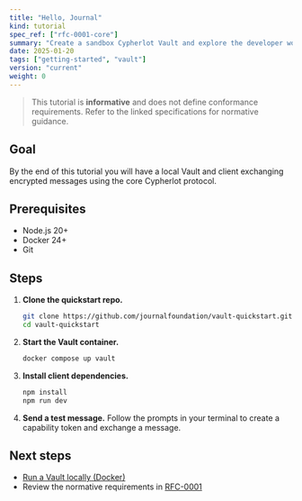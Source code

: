 ```yaml
---
title: "Hello, Journal"
kind: tutorial
spec_ref: ["rfc-0001-core"]
summary: "Create a sandbox Cypherlot Vault and explore the developer workflow."
date: 2025-01-20
tags: ["getting-started", "vault"]
version: "current"
weight: 0
---
```


> This tutorial is **informative** and does not define conformance requirements. Refer to the linked specifications for normative guidance.

## Goal

By the end of this tutorial you will have a local Vault and client exchanging encrypted messages using the core Cypherlot protocol.

## Prerequisites

- Node.js 20+
- Docker 24+
- Git

## Steps

1. **Clone the quickstart repo.**
   ```bash
   git clone https://github.com/journalfoundation/vault-quickstart.git
   cd vault-quickstart
   ```
2. **Start the Vault container.**
   ```bash
   docker compose up vault
   ```
3. **Install client dependencies.**
   ```bash
   npm install
   npm run dev
   ```
4. **Send a test message.** Follow the prompts in your terminal to create a capability token and exchange a message.

## Next steps

- [Run a Vault locally (Docker)](/docs/10-how-to/run-a-vault-locally)
- Review the normative requirements in [RFC-0001](/specs/rfc-0001-core)
